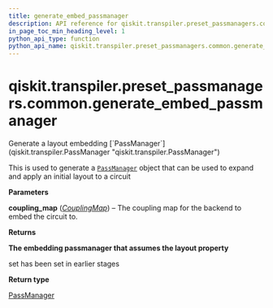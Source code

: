 ```yaml
---
title: generate_embed_passmanager
description: API reference for qiskit.transpiler.preset_passmanagers.common.generate_embed_passmanager
in_page_toc_min_heading_level: 1
python_api_type: function
python_api_name: qiskit.transpiler.preset_passmanagers.common.generate_embed_passmanager
---
```


# qiskit.transpiler.preset\_passmanagers.common.generate\_embed\_passmanager

<Function id="qiskit.transpiler.preset_passmanagers.common.generate_embed_passmanager" isDedicatedPage={true} github="https://github.com/qiskit/qiskit/tree/stable/0.23/qiskit/transpiler/preset_passmanagers/common.py" signature="generate_embed_passmanager(coupling_map)">
  Generate a layout embedding [`PassManager`](qiskit.transpiler.PassManager "qiskit.transpiler.PassManager")

  This is used to generate a [`PassManager`](qiskit.transpiler.PassManager "qiskit.transpiler.PassManager") object that can be used to expand and apply an initial layout to a circuit

  **Parameters**

  **coupling\_map** ([*CouplingMap*](qiskit.transpiler.CouplingMap "qiskit.transpiler.CouplingMap")) – The coupling map for the backend to embed the circuit to.

  **Returns**

  **The embedding passmanager that assumes the layout property**

  set has been set in earlier stages

  **Return type**

  [PassManager](qiskit.transpiler.PassManager "qiskit.transpiler.PassManager")
</Function>


